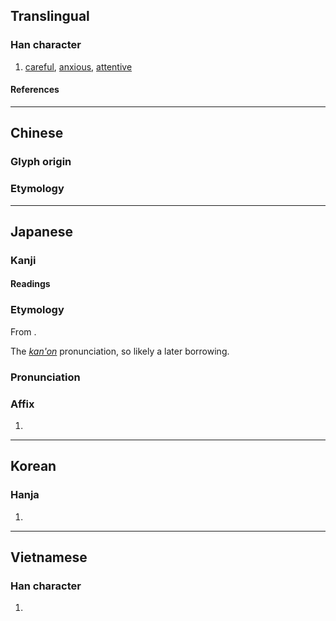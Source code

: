 {{also|殷}}
{{character info/new}}
==Translingual==

===Han character===
{{Han char|rn=61|rad=心|as=10|sn=14|four=77334|canj=HEP|ids=⿱殷心}}

# [[careful]], [[anxious]], [[attentive]]

====References====
{{Han ref|kx=0397.230|dkj=11045|dj=0736.160|hdz=42334.060|uh=6147}}

----

==Chinese==

===Glyph origin===
{{Han etym}}

===Etymology===
{{zh-see|殷|v|hospitality}}

----

==Japanese==

===Kanji===
{{ja-kanji|grade=|rs=心10}}

====Readings====
{{ja-readings
|on=いん
|kun=いた-む, ねんご-ろ
}}

===Etymology===
{{ja-kanjitab|いん|yomi=kanon}}
From {{der|ja|ltc|sort=いん|-}} {{ltc-l|慇}}.

The ''[[漢音#Japanese|kan'on]]'' pronunciation, so likely a later borrowing.

===Pronunciation===
{{ja-pron|いん|y=kanon}}

===Affix===
{{ja-pos|affix|いん}}

# {{only used in|ja|慇懃|tr=ingin||[[courteous]]; [[intimate]]}}

----

==Korean==

===Hanja===
{{ko-hanja|은}}

# {{defn|ko|sort=心10}}

----

==Vietnamese==

===Han character===
{{vi-readings|rs=心10|reading=ân}}

# {{defn|vi|sort=心10}}